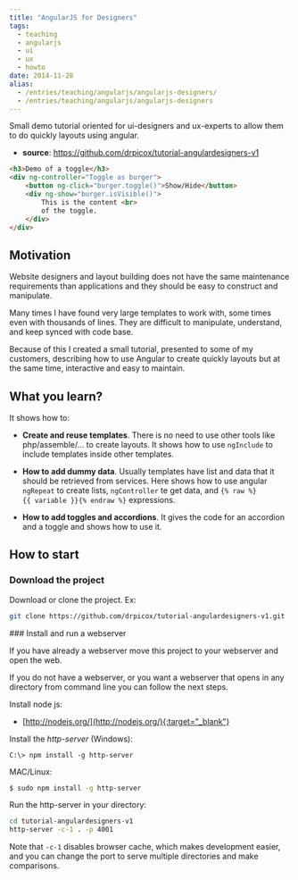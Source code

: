 ```yaml
---
title: "AngularJS for Designers"
tags:
  - teaching
  - angularjs
  - ui
  - ux
  - howto
date: 2014-11-28
alias:
  - /entries/teaching/angularjs/angularjs-designers/
  - /entries/teaching/angularjs/angularjs-designers
---
```


Small demo tutorial oriented
for ui-designers and ux-experts
to allow them to do quickly layouts
using angular.

- **source**: https://github.com/drpicox/tutorial-angulardesigners-v1

```html
<h3>Demo of a toggle</h3>
<div ng-controller="Toggle as burger">
    <button ng-click="burger.toggle()">Show/Hide</button>
    <div ng-show="burger.isVisible()">
        This is the content <br>
        of the toggle.
    </div>
</div>
```

## Motivation

Website designers and layout building does not have the same
maintenance requirements than applications and they should be
easy to construct and manipulate.

Many times I have found very large templates to work with,
some times even with thousands of lines. 
They are difficult to manipulate, understand, and keep synced
with code base.

Because of this I created a small tutorial, presented to some
of my customers, describing how to use Angular to create quickly
layouts but at the same time, interactive and easy to maintain.

## What you learn?

It shows how to:

- **Create and reuse templates**. 
  There is no need to use other tools like
  php/assemble/... to create layouts.
  It shows how to use `ngInclude` to 
  include templates inside other templates.

- **How to add dummy data**.
  Usually templates have list and data that it 
  should be retrieved from services.
  Here shows how to use angular `ngRepeat` to 
  create lists, `ngController` te get data,
  and `{% raw %}{{ variable }}{% endraw %}` expressions.

- **How to add toggles and accordions**.
  It gives the code for an accordion and a toggle
  and shows how to use it.


## How to start

### Download the project

Download or clone the project. Ex:

```bash
git clone https://github.com/drpicox/tutorial-angulardesigners-v1.git
```

### Install and run a webserver

If you have already a webserver move this 
project to your webserver and open the web.

If you do not have a webserver, or you want 
a webserver that opens in any directory from command
line you can follow the next steps.

Install node js:

- [http://nodejs.org/](http://nodejs.org/){:target="_blank"}

Install the _http-server_ (Windows):

```shell
C:\> npm install -g http-server 
```

MAC/Linux:

```bash
$ sudo npm install -g http-server
```

Run the http-server in your directory:

```bash
cd tutorial-angulardesigners-v1
http-server -c-1 . -p 4001
```

Note that `-c-1` disables browser cache, which makes development easier, 
and you can change the port to serve multiple directories and make 
comparisons.
